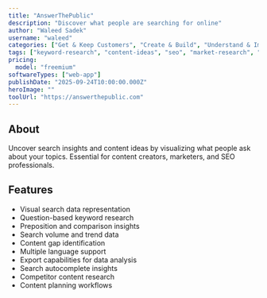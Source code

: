 ```yaml
---
title: "AnswerThePublic"
description: "Discover what people are searching for online"
author: "Waleed Sadek"
username: "waleed"
categories: ["Get & Keep Customers", "Create & Build", "Understand & Improve"]
tags: ["keyword-research", "content-ideas", "seo", "market-research", "search-insights"]
pricing:
  model: "freemium"
softwareTypes: ["web-app"]
publishDate: "2025-09-24T10:00:00.000Z"
heroImage: ""
toolUrl: "https://answerthepublic.com"
---
```


## About

Uncover search insights and content ideas by visualizing what people ask about your topics. Essential for content creators, marketers, and SEO professionals.

## Features

- Visual search data representation
- Question-based keyword research
- Preposition and comparison insights
- Search volume and trend data
- Content gap identification
- Multiple language support
- Export capabilities for data analysis
- Search autocomplete insights
- Competitor content research
- Content planning workflows
